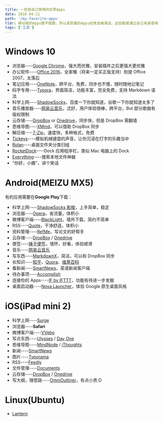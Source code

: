 ```yaml
---
title: 一些我自己常用的优质Apps
date: 2016-04-21
path: '/my-favorite-apps'
tldr: 移动端的Apps数不胜数，所以高质量的Apps经常会被淹没。这些都是通过自己亲身使用，感觉很顺手且颜值也高的应用，推荐给大家喽。
tags: ['工具']
---
```


# Windows 10

- 浏览器----[Google Chrome](https://www.google.com/chrome/browser/desktop/index.html)，强大而优雅，安装插件之后更强大更优雅
- 办公软件----[Office 2016](https://www.office.com/)，全家桶（将来一定买正版支持）别提 Office 2007，太落后
- 笔记应用----[OneNote](https://www.onenote.com/)，跨平台，免费，同步也不慢，随时随地记笔记
- 码字专用----[Typora](https://www.typora.io/)，界面简洁，功能丰富，完全免费，支持 Markdown 语法
- 科学上网----[ShadowSocks](https://shadowsocks.com/client.html)，百度一下你就知道，谷歌一下你就知道太多了
- 音乐播放器----[网易云音乐](http://music.163.com/)，忒好，用户体验很棒，跨平台，But 部分歌曲有版权限制
- 云存储----[DropBox](https://www.dropbox.com/) or [Onedrive](https://onedrive.live.com/)，同步快，但是 DropBox 需翻墙
- 思维导图----[XMind](http://www.xmind.net/download/)，可以借助 DropBox 同步
- 解压缩----[7-Zip](http://www.7-zip.org/)，速度快，多种格式，免费
- [Tickeys](http://www.yingdev.com/projects/tickeys)----模拟机械键盘的声音，让你沉浸在打字的乐趣当中
- [Rolan](http://www.irolan.com/)----桌面文件夹分类归组
- [RocketDock](http://rocketdock.com/)----Dock 应用程序栏，类似 Mac 电脑上的 Dock
- [Everything](https://www.voidtools.com/)----搜索本地文件神器
- "你好，小娜"，讲个笑话

# Android(MEIZU MX5)

有的应用需要在**Google Play**下载：

- 科学上网----[ShadowSocks 影梭](https://play.google.com/store/apps/details?id=com.github.shadowsocks)，上手简单，稳定
- 浏览器----[Opera](http://www.opera.com/zh-cn/mobile/operabrowser)，省流量，体积小
- 微博客户端----[BlackLight](https://play.google.com/store/apps/details?id=us.shandian.blacklight)，墙外下载，简约不简单
- RSS----[Quote](https://play.google.com/store/apps/details?id=it.mvilla.android.quote)，干净舒适，体积小
- 资料管理----[RefMe](https://play.google.com/store/apps/details?id=co.refme)，写论文的好帮手
- 云存储----[DropBox](https://play.google.com/store/apps/details?id=com.dropbox.android&hl=zh-cn) / [Onedrive](https://play.google.com/store/apps/details?id=com.microsoft.skydrive&hl=zh-cn)
- 便签----[锤子便签](http://www.smartisan.com/apps/notes)，情怀，好看，体验顺滑
- 音乐----[网易云音乐](http://music.163.com/#/download)
- 写东西----[MarkdownX](https://play.google.com/store/apps/details?id=com.ryeeeeee.markdownx)，简洁，可以和 DropBox 同步
- 长知识----[知乎](http://www.zhihu.com/app/)、[Quora](https://play.google.com/store/apps/details?id=com.quora.android)、[维基百科](https://play.google.com/store/apps/details?id=org.wikipedia)
- 看新闻----[SmartNews](https://play.google.com/store/apps/details?id=jp.gocro.smartnews.android)，英语新闻客户端
- 待办事项----[Accomplish](https://play.google.com/store/apps/details?id=com.accomplish)
- 连接你的 Apps----[IF by IFTTT](https://play.google.com/store/apps/details?id=com.ifttt.ifttt)，功能有待进一步发掘
- 桌面启动器----[Nova Launcher](https://play.google.com/store/apps/details?id=com.teslacoilsw.launcher&hl=zh-CN)，体验 Google 原生桌面风格

# iOS(iPad mini 2)

- 科学上网----[Surge](https://itunes.apple.com/us/app/surge-web-developer-tool-proxy/id1040100637?mt=8)
- 浏览器----**Safari**
- 微博客户端----[VVebo](https://itunes.apple.com/us/app/vvebo-wei-bo-ke-hu-duan/id670910957?mt=8)
- 写点东西----[Ulysses](https://itunes.apple.com/cn/app/ulysses/id950335311?mt=8&ign-mpt=uo%3D4) / [Day One](https://itunes.apple.com/cn/app/day-one-2-ri-ji-+-bi-ji/id1044867788?mt=8&ign-mpt=uo%3D4)
- 思维导图----[MindNode](https://itunes.apple.com/us/app/mindnode-delightful-mind-mapping/id312220102?mt=8) / [iThoughts](https://itunes.apple.com/us/app/ithoughts-mindmap/id866786833?mt=8)
- 新闻----[SmartNews](https://itunes.apple.com/us/app/id579581125)
- 图片----[Typorama](https://itunes.apple.com/us/app/typorama-typography-generator/id978659937?mt=8)
- RSS----[Feedly](https://itunes.apple.com/us/app/feedly/id396069556)
- 文件管理----[Documents](https://itunes.apple.com/us/app/documents-5-fast-pdf-reader/id364901807?mt=8)
- 云存储----[DropBox](https://itunes.apple.com/cn/app/dropbox/id327630330?mt=8) / [Onedrive](https://itunes.apple.com/cn/app/skydrive/id477537958?ls=1&mt=8)
- 写大纲，理思路----[OmniOutliner](https://itunes.apple.com/cn/app/omnioutliner-pro/id404647179?mt=12)，有点小贵:D

# Linux(Ubuntu)

- [Lantern](https://github.com/getlantern/lantern)
